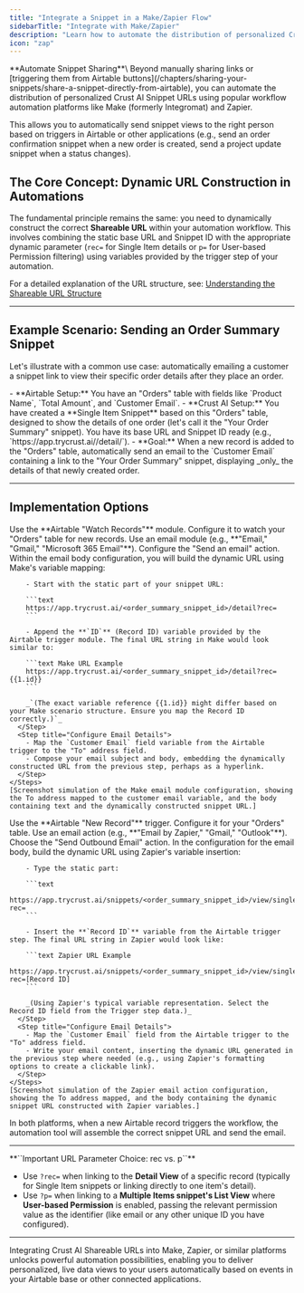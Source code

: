 ```yaml
---
title: "Integrate a Snippet in a Make/Zapier Flow"
sidebarTitle: "Integrate with Make/Zapier"
description: "Learn how to automate the distribution of personalized Crust AI Snippet URLs using Make (formerly Integromat) and Zapier."
icon: "zap"
---
```


<Tip>
  **Automate Snippet Sharing**\
  Beyond manually sharing links or [triggering them from Airtable buttons](/chapters/sharing-your-snippets/share-a-snippet-directly-from-airtable), you can automate the distribution of personalized Crust AI Snippet URLs using popular workflow automation platforms like Make (formerly Integromat) and Zapier.
</Tip>

This allows you to automatically send snippet views to the right person based on triggers in Airtable or other applications (e.g., send an order confirmation snippet when a new order is created, send a project update snippet when a status changes).

## The Core Concept: Dynamic URL Construction in Automations

The fundamental principle remains the same: you need to dynamically construct the correct **Shareable URL** within your automation workflow. This involves combining the static base URL and Snippet ID with the appropriate dynamic parameter (`rec=` for Single Item details or `p=` for User-based Permission filtering) using variables provided by the trigger step of your automation.

For a detailed explanation of the URL structure, see: [Understanding the Shareable URL Structure](/chapters/sharing-your-snippets/understanding-the-shareable-url-structure)

---

## Example Scenario: Sending an Order Summary Snippet

Let's illustrate with a common use case: automatically emailing a customer a snippet link to view their specific order details after they place an order.

<Accordion title="Scenario Setup">
  - **Airtable Setup:** You have an "Orders" table with fields like `Product Name`, `Total Amount`, and `Customer Email`.
  - **Crust AI Setup:** You have created a **Single Item Snippet** based on this "Orders" table, designed to show the details of one order (let's call it the "Your Order Summary" snippet). You have its base URL and Snippet ID ready (e.g., `https://app.trycrust.ai/<order_summary_snippet_id>/detail/`).
  - **Goal:** When a new record is added to the "Orders" table, automatically send an email to the `Customer Email` containing a link to the "Your Order Summary" snippet, displaying _only_ the details of that newly created order.
</Accordion>

---

## Implementation Options

<Tabs>
  <Tab title="Make (Integromat)">
    <Steps>
      <Step title="Trigger: Airtable 'Watch Records'">
        Use the **Airtable "Watch Records"** module. Configure it to watch your "Orders" table for new records.
      </Step>
      <Step title="Action: Email Module">
        Use an email module (e.g., **"Email," "Gmail," "Microsoft 365 Email"**). Configure the "Send an email" action.
      </Step>
      <Step title="Construct the Snippet URL">
        Within the email body configuration, you will build the dynamic URL using Make's variable mapping:

        - Start with the static part of your snippet URL:

        ```text
        https://app.trycrust.ai/<order_summary_snippet_id>/detail?rec=
        ```

        - Append the **`ID`** (Record ID) variable provided by the Airtable trigger module. The final URL string in Make would look similar to:

        ```text Make URL Example
        https://app.trycrust.ai/<order_summary_snippet_id>/detail?rec={{1.id}}
        ```

        _`(The exact variable reference {{1.id}} might differ based on your Make scenario structure. Ensure you map the Record ID correctly.)`_
      </Step>
      <Step title="Configure Email Details">
        - Map the `Customer Email` field variable from the Airtable trigger to the "To" address field.
        - Compose your email subject and body, embedding the dynamically constructed URL from the previous step, perhaps as a hyperlink.
      </Step>
    </Steps>
    [Screenshot simulation of the Make email module configuration, showing the To address mapped to the customer email variable, and the body containing text and the dynamically constructed snippet URL.]
  </Tab>
  <Tab title="Zapier">
    <Steps>
      <Step title="Trigger: Airtable 'New Record'">
        Use the **Airtable "New Record"** trigger. Configure it for your "Orders" table.
      </Step>
      <Step title="Action: Email Module">
        Use an email action (e.g., **"Email by Zapier," "Gmail," "Outlook"**). Choose the "Send Outbound Email" action.
      </Step>
      <Step title="Construct the Snippet URL">
        In the configuration for the email body, build the dynamic URL using Zapier's variable insertion:

        - Type the static part:

        ```text
        https://app.trycrust.ai/snippets/<order_summary_snippet_id>/view/single?rec=
        ```

        - Insert the **`Record ID`** variable from the Airtable trigger step. The final URL string in Zapier would look like:

        ```text Zapier URL Example
        https://app.trycrust.ai/snippets/<order_summary_snippet_id>/view/single?rec=[Record ID]
        ```

        _(Using Zapier's typical variable representation. Select the Record ID field from the Trigger step data.)_
      </Step>
      <Step title="Configure Email Details">
        - Map the `Customer Email` field from the Airtable trigger to the "To" address field.
        - Write your email content, inserting the dynamic URL generated in the previous step where needed (e.g., using Zapier's formatting options to create a clickable link).
      </Step>
    </Steps>
    [Screenshot simulation of the Zapier email action configuration, showing the To address mapped, and the body containing the dynamic snippet URL constructed with Zapier variables.]
  </Tab>
</Tabs>

In both platforms, when a new Airtable record triggers the workflow, the automation tool will assemble the correct snippet URL and send the email.

---

<Warning>
  **``Important URL Parameter Choice: rec vs. p``**

  - Use `?rec=` when linking to the **Detail View** of a specific record (typically for Single Item snippets or linking directly to one item's detail).
  - Use `?p=` when linking to a **Multiple Items snippet's List View** where **User-based Permission** is enabled, passing the relevant permission value as the identifier (like email or any other unique ID you have configured).
</Warning>

---

Integrating Crust AI Shareable URLs into Make, Zapier, or similar platforms unlocks powerful automation possibilities, enabling you to deliver personalized, live data views to your users automatically based on events in your Airtable base or other connected applications.